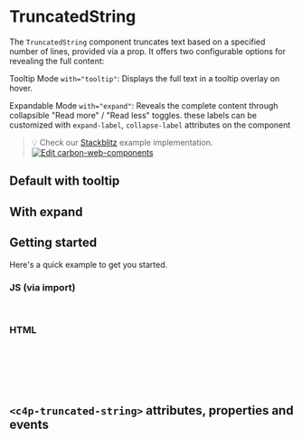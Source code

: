 
<Meta of={TruncatedString} />

# TruncatedString

The `TruncatedString` component truncates text based on a specified number of lines, provided via a prop. It offers two configurable options for revealing the full content:

Tooltip Mode `with="tooltip"`: Displays the full text in a tooltip overlay on hover.

Expandable Mode `with="expand"`: Reveals the complete content through collapsible "Read more" / "Read less" toggles. these labels can be customized with `expand-label`, `collapse-label` attributes on the component

> 💡 Check our
> [Stackblitz](https://stackblitz.com/github/carbon-design-system/ibm-products/tree/main/packages/ibm-products-web-components/examples/truncated-string)
> example implementation.
> [![Edit carbon-web-components](https://developer.stackblitz.com/img/open_in_stackblitz.svg)](https://stackblitz.com/github/carbon-design-system/ibm-products/tree/main/packages/ibm-products-web-components/examples/truncated-string)

## Default with tooltip

<Canvas of={TruncatedString.WithTooltip} />

## With expand

<Canvas of={TruncatedString.WithExpand} />

## Getting started

Here's a quick example to get you started.

### JS (via import)

```javascript
import '@carbon/ibm-products-web-components/es/components/truncated-string/index.js';
```

### HTML

```html
<c4p-truncated-string
  value="Buttons are used to initialize an action, either in the background or foreground of an experience. There are several kinds of buttons. Primary buttons should be used for the principal call to action on the page. Secondary buttons should be used for secondary actions on each page. Danger buttons should be used for a negative action (such as Delete) on the page. Modify the behavior of the button by changing its event properties. Small buttons may be used when there is not enough space for a regular-sized button. This issue is most often found in tables. Small buttons should have three words or fewer."
  lines="2"
  with="tooltip"
></c4p-truncated-string>
```

## `<c4p-truncated-string>` attributes, properties and events

<ArgTypes of="c4p-truncated-string" />
